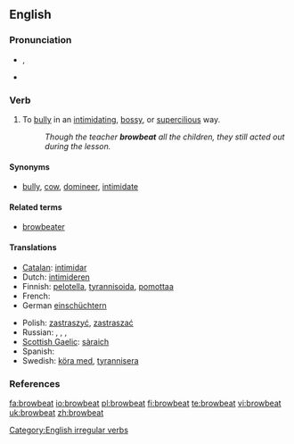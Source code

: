 {{was wotd|2008|January|12}}

==English==

===Pronunciation===
* {{a|RP|US}} {{IPA|/ˈbrɑʊ.biːt/}}, {{SAMPA|/"braU.bi:t/}}
* {{audio|en-us-browbeat.ogg|Audio (US)}}

===Verb===
{{en-verb|browbeats|browbeating|browbeat|browbeaten}}

# {{transitive}} To [[bully]] in an [[intimidating]], [[bossy]], or [[supercilious]] way.
#: ''Though the teacher '''browbeat''' all the children, they still acted out during the lesson.'' 

====Synonyms====
* {{sense|to bully in an intimidating way}} [[bully]], [[cow]], [[domineer]], [[intimidate]]

====Related terms====
* [[browbeater]]

====Translations====
{{trans-top|to bully in an intimidating way}}
* [[Catalan]]: [[intimidar]]
* Dutch: [[intimideren]]
* Finnish: [[pelotella]], [[tyrannisoida]], [[pomottaa]]
* French: {{t+|fr|intimider}}
* German [[einschüchtern]]
{{trans-mid}}
* Polish: [[zastraszyć]], [[zastraszać]]
* Russian: {{t+|ru|запугивать|tr=zapúgivat'|sc=Cyrl}}, {{t+|ru|пугать|tr=pugát'|sc=Cyrl}}, {{t+|ru|стращать|tr=strashát'|sc=Cyrl}}, {{t+|ru|наводить страх|tr=navodít' stragh|sc=Cyrl}}
* [[Scottish Gaelic]]: [[sàraich]]
* Spanish: {{t-|es|intimidar}}
* Swedish: [[köra med]], [[tyrannisera]]
{{trans-bottom}}

===References===
{{R:Century 1911}}
{{R:Webster 1913}}

[[Category:English irregular verbs]]

[[fa:browbeat]]
[[io:browbeat]]
[[pl:browbeat]]
[[fi:browbeat]]
[[te:browbeat]]
[[vi:browbeat]]
[[uk:browbeat]]
[[zh:browbeat]]